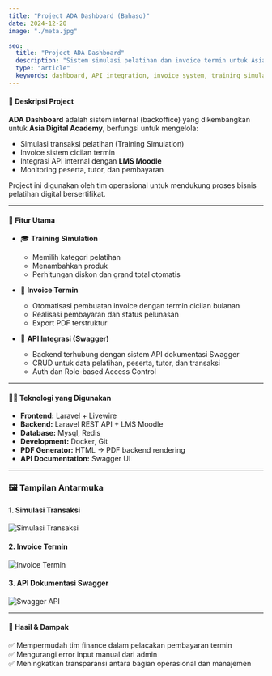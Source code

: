 ```yaml
---
title: "Project ADA Dashboard (Bahaso)"
date: 2024-12-20
image: "./meta.jpg"

seo:
  title: "Project ADA Dashboard"
  description: "Sistem simulasi pelatihan dan invoice termin untuk Asia Digital Academy dengan integrasi API."
  type: "article"
  keywords: dashboard, API integration, invoice system, training simulation, astro portfolio
---
```




#### 🧾 Deskripsi Project

**ADA Dashboard** adalah sistem internal (backoffice) yang dikembangkan untuk **Asia Digital Academy**, berfungsi untuk mengelola:

- Simulasi transaksi pelatihan (Training Simulation)
- Invoice sistem cicilan termin
- Integrasi API internal dengan **LMS Moodle**
- Monitoring peserta, tutor, dan pembayaran

Project ini digunakan oleh tim operasional untuk mendukung proses bisnis pelatihan digital bersertifikat.

---

#### 🔧 Fitur Utama

- 🎓 **Training Simulation**
  - Memilih kategori pelatihan
  - Menambahkan produk
  - Perhitungan diskon dan grand total otomatis

- 📄 **Invoice Termin**
  - Otomatisasi pembuatan invoice dengan termin cicilan bulanan
  - Realisasi pembayaran dan status pelunasan
  - Export PDF terstruktur

- 🔌 **API Integrasi (Swagger)**
  - Backend terhubung dengan sistem API dokumentasi Swagger
  - CRUD untuk data pelatihan, peserta, tutor, dan transaksi
  - Auth dan Role-based Access Control

---

#### 🧑‍💻 Teknologi yang Digunakan

- **Frontend:** Laravel + Livewire
- **Backend:** Laravel REST API + LMS Moodle
- **Database:** Mysql, Redis
- **Development:** Docker, Git
- **PDF Generator:** HTML → PDF backend rendering
- **API Documentation:** Swagger UI

---

### 🖼️ Tampilan Antarmuka

#### 1. Simulasi Transaksi

<Image src={simulationPage} alt="Simulasi Transaksi" width={1920} height={937}  class="w-full h-full object-cover rounded shadow"/>

#### 2. Invoice Termin

<Image src={invoicePage} alt="Invoice Termin" width={600} height={500}  class="w-full h-full object-cover rounded shadow"/>

#### 3. API Dokumentasi Swagger

<Image src={apiPage} alt="Swagger API" width={1280} height={649} class="w-full h-full object-cover rounded shadow" />

---

#### 📌 Hasil & Dampak

✅ Mempermudah tim finance dalam pelacakan pembayaran termin  
✅ Mengurangi error input manual dari admin  
✅ Meningkatkan transparansi antara bagian operasional dan manajemen
